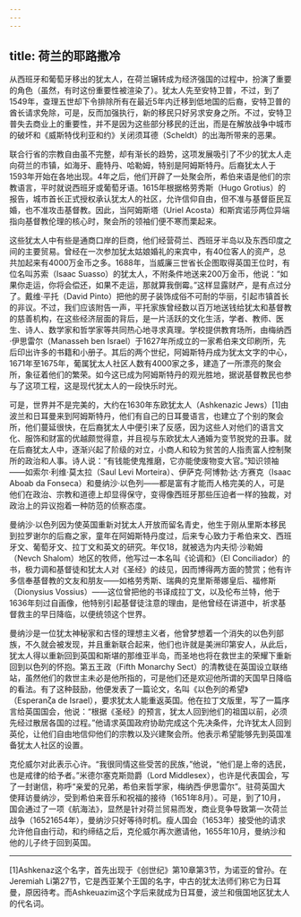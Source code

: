 ```yaml
---
---
---
```

title: 荷兰的耶路撒冷
---




从西班牙和葡萄牙移出的犹太人，在荷兰辗转成为经济强国的过程中，扮演了重要的角色（虽然，有时这份重要性被渲染了）。犹太人先至安特卫普，不过，到了1549年，查理五世却下令排除所有在最近5年内迁移到低地国的后裔，安特卫普的酋长请求免除，可是，反而加强执行，新的移民只好另求安身之所。不过，安特卫普失去商业上的重要性，并不是因为这些部分移民的迁出，而是在解放战争中城市的破坏和《威斯特伐利亚和约》关闭须耳德（Scheldt）的出海所带来的恶果。

联合行省的宗教自由虽不完整，却有渐长的趋势，这项发展吸引了不少的犹太人走向荷兰的市镇，如海牙、鹿特丹、哈勒姆，特别是阿姆斯特丹。后裔犹太人于1593年开始在各地出现。4年之后，他们开辟了一处聚会所，希伯来语是他们的宗教语言，平时就说西班牙或葡萄牙语。1615年根据格劳秀斯（Hugo Grotius）的报告，城市首长正式授权承认犹太人的社区，允许信仰自由，但不准与基督臣民互婚，也不准攻击基督教。因此，当阿姆斯塔（Uriel Acosta）和斯宾诺莎两位异端指向基督教伦理的核心时，聚会所的领袖们便不寒而栗起来。

这些犹太人中有些是通商口岸的巨商，他们经营荷兰、西班牙半岛以及东西印度之间的主要贸易。曾经在一次参加犹太姑娘婚礼的来宾中，有40位客人的资产，总共加起来有4000万金币之多。1688年，当威廉三世省长企图取得英国王位时，有位名叫苏索（Isaac Suasso）的犹太人，不附条件地送来200万金币，他说：“如果你走运，你将会偿还，如果不走运，那就算我倒霉。”这样显露财产，是有点过分了。戴维·平托（David Pinto）把他的房子装饰成俗不可耐的华丽，引起市镇首长的非议。不过，我们应该附告一声，平托家族曾经数以百万地送钱给犹太和基督教的慈善机构，在这些经济层面的背后，是一片活跃的文化生活，学者、教师、医生、诗人、数学家和哲学家等共同热心地寻求真理。学校提供教育场所，由梅纳西·伊思雷尔（Manasseh ben Israel）于1627年所成立的一家希伯来文印刷所，先后印出许多的书籍和小册子。其后的两个世纪，阿姆斯特丹成为犹太文字的中心，1671年至1675年，葡属犹太人社区人数有4000家之多，建造了一所漂亮的聚会所，象征着他们的繁荣。如今这已成为阿姆斯特丹的观光胜地，据说基督教民也参与了这项工程，这是现代犹太人的一段快乐时光。

可是，世界并不是完美的，大约在1630年东欧犹太人（Ashkenazic Jews）[1]由波兰和日耳曼来到阿姆斯特丹，他们有自己的日耳曼语言，也建立了个别的聚会所，他们蔓延很快，在后裔犹太人中便引来了反感，因为这些人对他们的语言文化、服饰和财富的优越颇觉得意，并且视与东欧犹太人通婚为变节脱党的丑事。就在后裔犹太人中，逐渐兴起了阶级的对立，小商人和较为贫苦的人指责富人控制聚所的政治和人事。诗人说：“有钱能使鬼推磨，它亦能使废物变大官。”知识领袖——如索尔·利维·莫太拉（Saul Levi Morteira）、伊萨克·阿博勃·达·方赛克（Isaac Aboab da Fonseca）和曼纳沙·以色列——都是富有才能而人格完美的人，可是他们在政治、宗教和道德上却显得保守，变得像西班牙那些压迫者一样的独裁，对政治上的异议抱着一种防范的侦察态度。

曼纳沙·以色列因为使英国重新对犹太人开放而留名青史，他生于刚从里斯本移民到拉罗谢尔的后裔之家，童年在阿姆斯特丹度过，后来专心致力于希伯来文、西班牙文、葡萄牙文、拉丁文和英文的研究。年仅18，就被选为内夫彻·沙勒姆（Nevch Shalom）地区的牧师，他写过一本名叫《论调和》（El Conciliador）的书，极力调和基督徒和犹太人对《圣经》的歧见，因而博得两方面的赞赏；他有许多信奉基督教的文友和朋友——如格劳秀斯、瑞典的克里斯蒂娜皇后、福修斯（Dionysius Vossius）——这位曾把他的书译成拉丁文，以及伦布兰特，他于1636年刻过自画像，他特别引起基督徒注意的理由，是他曾经在讲道中，祈求基督救主的早日降临，以便统领这个世界。

曼纳沙是一位犹太神秘家和古怪的理想主义者，他曾梦想着一个消失的以色列部族，不久就会被发现，并且重新联合起来，他们也许就是美洲印第安人，从此后，犹太人得以重新回到英国和斯堪的那维亚半岛，而圣地也将在救世主的荣耀下重新回到以色列的怀抱。第五王政（Fifth Monarchy Sect）的清教徒在英国设立联络站，虽然他们的救世主未必是他所指的，可是他们还是欢迎他所谓的天国早日降临的看法。有了这种鼓励，他便发表了一篇论文，名叫《以色列的希望》（Esperanζa de Israel），要求犹太人能重返英国。他在拉丁文版里，写了一篇序言给英国国会，他说：“根据《圣经》的预言，犹太人回到他们的祖国以前，必须先经过散居各国的过程。”他请求英国政府协助完成这个先决条件，允许犹太人回到英伦，让他们自由地信仰他们的宗教以及兴建聚会所。他表示希望能够先到英国准备犹太人社区的设置。

克伦威尔对此表示心许。“我很同情这些受苦的民族，”他说，“他们是上帝的选民，也是戒律的给予者。”米德尔塞克斯勋爵（Lord Middlesex），也许是代表国会，写了一封谢信，称呼“亲爱的兄弟，希伯来哲学家，梅纳西·伊思雷尔”。驻荷英国大使拜访曼纳沙，受到希伯来音乐和祝福的接待（1651年8月）。可是，到了10月，国会通过了一项《航海法》，显然是针对荷兰贸易而发，商业竞争导致第一次荷兰战争（16521654年），曼纳沙只好等待时机。瘦人国会（1653年）接受他的请求允许他自由行动，和约缔结之后，克伦威尔再次邀请他，1655年10月，曼纳沙和他的儿子终于回到英国。



* * *



[1]Ashkenaz这个名字，首先出现于《创世纪》第10章第3节，为诺亚的曾孙。在Jeremiah Li第27节，它是西亚某个王国的名字，中古的犹太法师们称它为日耳曼，原因待考。而Ashkeuazim这个字后来就成为日耳曼，波兰和俄国地区犹太人的代名词。